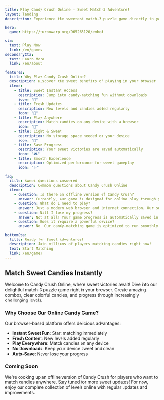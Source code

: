 ```yaml
---
title: Play Candy Crush Online - Sweet Match-3 Adventure!
layout: landing
description: Experience the sweetest match-3 puzzle game directly in your browser! Match colorful candies, create combos, and progress through delicious levels.

hero:
  game: https://turbowarp.org/965266120/embed

cta:
  text: Play Now
  link: /en/games
secondaryCta:
  text: Learn More
  link: /en/about

features:
  title: Why Play Candy Crush Online?
  description: Discover the sweet benefits of playing in your browser
  items:
    - title: Sweet Instant Access
      description: Jump into candy-matching fun without downloads
      icon: "🍬"
    - title: Fresh Updates
      description: New levels and candies added regularly
      icon: "🍭"
    - title: Play Anywhere
      description: Match candies on any device with a browser
      icon: "📱"
    - title: Light & Sweet
      description: No storage space needed on your device
      icon: "🍪"
    - title: Save Progress
      description: Your sweet victories are saved automatically
      icon: "🎮"
    - title: Smooth Experience
      description: Optimized performance for sweet gameplay
      icon: "✨"

faq:
  title: Sweet Questions Answered
  description: Common questions about Candy Crush Online
  items:
    - question: Is there an offline version of Candy Crush?
      answer: Currently, our game is designed for online play through your browser. We're developing an offline version that will let you match candies anywhere!
    - question: What do I need to play?
      answer: Just a modern web browser and internet connection. Our sweet puzzle game runs smoothly on both computers and mobile devices.
    - question: Will I lose my progress?
      answer: Not at all! Your game progress is automatically saved in the cloud, so you can continue crushing candies from any device.
    - question: Does it require a powerful device?
      answer: No! Our candy-matching game is optimized to run smoothly on most devices. You can enjoy sweet matches without special hardware.

bottomCta:
  title: Ready for Sweet Adventures?
  description: Join millions of players matching candies right now!
  text: Start Matching
  link: /en/games
---
```


## Match Sweet Candies Instantly

Welcome to Candy Crush Online, where sweet victories await! Dive into our delightful match-3 puzzle game right in your browser. Create amazing combos, clear colorful candies, and progress through increasingly challenging levels.

### Why Choose Our Online Candy Game?

Our browser-based platform offers delicious advantages:

- **Instant Sweet Fun**: Start matching immediately
- **Fresh Content**: New levels added regularly
- **Play Everywhere**: Match candies on any device
- **No Downloads**: Keep your device sweet and clean
- **Auto-Save**: Never lose your progress

### Coming Soon

We're cooking up an offline version of Candy Crush for players who want to match candies anywhere. Stay tuned for more sweet updates! For now, enjoy our complete collection of levels online with regular updates and improvements.